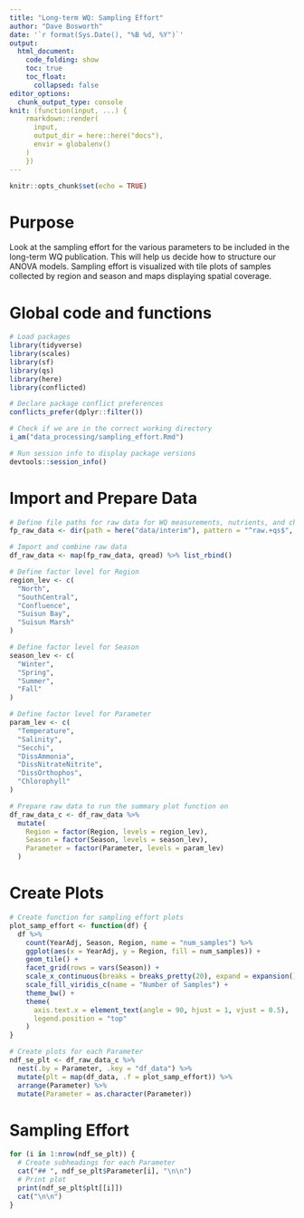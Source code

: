 ```yaml
---
title: "Long-term WQ: Sampling Effort"
author: "Dave Bosworth"
date: '`r format(Sys.Date(), "%B %d, %Y")`'
output: 
  html_document: 
    code_folding: show
    toc: true
    toc_float:
      collapsed: false
editor_options: 
  chunk_output_type: console
knit: (function(input, ...) {
    rmarkdown::render(
      input,
      output_dir = here::here("docs"),
      envir = globalenv()
    )
    })
---
```


```r
knitr::opts_chunk$set(echo = TRUE)
```

# Purpose

Look at the sampling effort for the various parameters to be included in the long-term WQ publication. This will help us decide how to structure our ANOVA models. Sampling effort is visualized with tile plots of samples collected by region and season and maps displaying spatial coverage.


# Global code and functions

```r
# Load packages
library(tidyverse)
library(scales)
library(sf)
library(qs)
library(here)
library(conflicted)
```

```r
# Declare package conflict preferences
conflicts_prefer(dplyr::filter())
```

```r
# Check if we are in the correct working directory
i_am("data_processing/sampling_effort.Rmd")
```

```r
# Run session info to display package versions
devtools::session_info()
```

# Import and Prepare Data

```r
# Define file paths for raw data for WQ measurements, nutrients, and chlorophyll
fp_raw_data <- dir(path = here("data/interim"), pattern = "^raw.+qs$", full.names = TRUE)

# Import and combine raw data
df_raw_data <- map(fp_raw_data, qread) %>% list_rbind()
```

```r
# Define factor level for Region
region_lev <- c(
  "North",
  "SouthCentral",
  "Confluence",
  "Suisun Bay",
  "Suisun Marsh"
)

# Define factor level for Season
season_lev <- c(
  "Winter",
  "Spring",
  "Summer",
  "Fall"
)

# Define factor level for Parameter
param_lev <- c(
  "Temperature",
  "Salinity",
  "Secchi",
  "DissAmmonia",
  "DissNitrateNitrite",
  "DissOrthophos",
  "Chlorophyll"
)

# Prepare raw data to run the summary plot function on
df_raw_data_c <- df_raw_data %>% 
  mutate(
    Region = factor(Region, levels = region_lev),
    Season = factor(Season, levels = season_lev),
    Parameter = factor(Parameter, levels = param_lev)
  )
```

# Create Plots

```r
# Create function for sampling effort plots
plot_samp_effort <- function(df) {
  df %>% 
    count(YearAdj, Season, Region, name = "num_samples") %>% 
    ggplot(aes(x = YearAdj, y = Region, fill = num_samples)) +
    geom_tile() +
    facet_grid(rows = vars(Season)) +
    scale_x_continuous(breaks = breaks_pretty(20), expand = expansion()) +
    scale_fill_viridis_c(name = "Number of Samples") +
    theme_bw() +
    theme(
      axis.text.x = element_text(angle = 90, hjust = 1, vjust = 0.5),
      legend.position = "top"
    )
}
```

```r
# Create plots for each Parameter
ndf_se_plt <- df_raw_data_c %>% 
  nest(.by = Parameter, .key = "df_data") %>% 
  mutate(plt = map(df_data, .f = plot_samp_effort)) %>% 
  arrange(Parameter) %>% 
  mutate(Parameter = as.character(Parameter))
```

# Sampling Effort {.tabset .tabset-pills}

```r
for (i in 1:nrow(ndf_se_plt)) {
  # Create subheadings for each Parameter
  cat("## ", ndf_se_plt$Parameter[i], "\n\n")
  # Print plot
  print(ndf_se_plt$plt[[i]])
  cat("\n\n")
}
```

